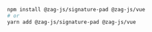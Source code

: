 ```bash
npm install @zag-js/signature-pad @zag-js/vue
# or
yarn add @zag-js/signature-pad @zag-js/vue
```
